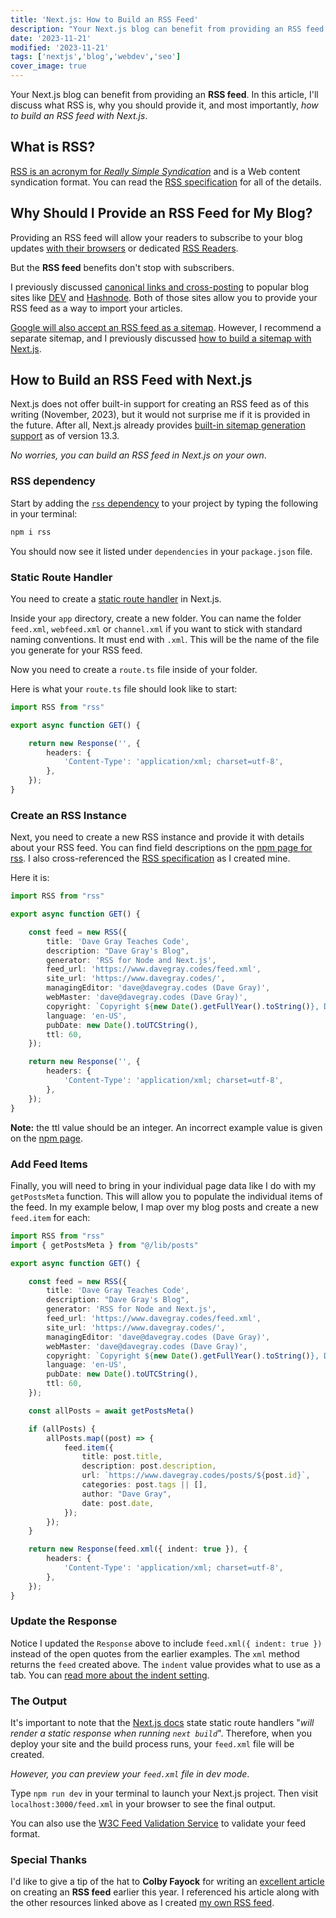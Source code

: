 ---
title: 'Next.js: How to Build an RSS Feed'
description: "Your Next.js blog can benefit from providing an RSS feed."
date: '2023-11-21'
modified: '2023-11-21'
tags: ['nextjs','blog','webdev','seo']
cover_image: true
---

Your Next.js blog can benefit from providing an **RSS feed**. In this article, I'll discuss what RSS is, why you should provide it, and most importantly, _how to build an RSS feed with Next.js_. 

## What is RSS? 

[RSS is an acronym for _Really Simple Syndication_](https://www.rssboard.org/rss-specification) and is a Web content syndication format. You can read the [RSS specification](https://www.rssboard.org/rss-specification) for all of the details. 

## Why Should I Provide an RSS Feed for My Blog?

Providing an RSS feed will allow your readers to subscribe to your blog updates [with their browsers](https://www.google.com/search?q=read+rss+feed+in+browser) or  dedicated [RSS Readers](https://www.google.com/search?q=best+rss+feed+reader). 

But the **RSS feed** benefits don't stop with subscribers. 

I previously discussed [canonical links and cross-posting](https://www.davegray.codes/posts/does-my-nextjs-blog-need-canonical-links) to popular blog sites like [DEV](https://dev.to/tessak22/connecting-your-rss-feed-url-for-easy-publishing-to-dev-to-31de) and [Hashnode](https://support.hashnode.com/en/articles/6427208-rss-importer). Both of those sites allow you to provide your RSS feed as a way to import your articles.

[Google will also accept an RSS feed as a sitemap](https://developers.google.com/search/docs/crawling-indexing/sitemaps/build-sitemap#rss). However, I recommend a separate sitemap, and I previously discussed [how to build a sitemap with Next.js](https://www.davegray.codes/posts/nextjs-how-to-build-sitemap-robots-txt).

## How to Build an RSS Feed with Next.js

Next.js does not offer built-in support for creating an RSS feed as of this writing (November, 2023), but it would not surprise me if it is provided in the future. After all, Next.js already provides [built-in sitemap generation support](https://nextjs.org/docs/app/api-reference/file-conventions/metadata/sitemap) as of version 13.3.

_No worries, you can build an RSS feed in Next.js on your own_. 

### RSS dependency 

Start by adding the [`rss` dependency](https://www.npmjs.com/package/rss) to your project by typing the following in your terminal: 

```bash 
npm i rss
```
You should now see it listed under `dependencies` in your `package.json` file.

### Static Route Handler 

You need to create a [static route handler](https://nextjs.org/docs/app/building-your-application/deploying/static-exports#route-handlers) in Next.js. 

Inside your `app` directory, create a new folder. You can name the folder `feed.xml`, `webfeed.xml` or `channel.xml` if you want to stick with standard naming conventions. It must end with `.xml`. This will be the name of the file you generate for your RSS feed.

Now you need to create a `route.ts` file inside of your folder. 

Here is what your `route.ts` file should look like to start:

```ts
import RSS from "rss"

export async function GET() {

    return new Response('', {
        headers: {
            'Content-Type': 'application/xml; charset=utf-8',
        },
    });
}
```
### Create an RSS Instance 

Next, you need to create a new RSS instance and provide it with details about your RSS feed. You can find field descriptions on the [npm page for rss](https://www.npmjs.com/package/rss). I also cross-referenced the [RSS specification](https://www.rssboard.org/rss-specification) as I created mine.

Here it is:

```ts
import RSS from "rss"

export async function GET() {

    const feed = new RSS({
        title: 'Dave Gray Teaches Code',
        description: "Dave Gray's Blog",
        generator: 'RSS for Node and Next.js',
        feed_url: 'https://www.davegray.codes/feed.xml',
        site_url: 'https://www.davegray.codes/',
        managingEditor: 'dave@davegray.codes (Dave Gray)',
        webMaster: 'dave@davegray.codes (Dave Gray)',
        copyright: `Copyright ${new Date().getFullYear().toString()}, Dave Gray`,
        language: 'en-US',
        pubDate: new Date().toUTCString(),
        ttl: 60,
    });

    return new Response('', {
        headers: {
            'Content-Type': 'application/xml; charset=utf-8',
        },
    });
}
```
**Note:** the ttl value should be an integer. An incorrect example value is given on the [npm page](https://www.npmjs.com/package/rss).

### Add Feed Items 

Finally, you will need to bring in your individual page data like I do with my `getPostsMeta` function. This will allow you to populate the individual items of the feed. In my example below, I map over my blog posts and create a new `feed.item` for each:

```ts
import RSS from "rss"
import { getPostsMeta } from "@/lib/posts"

export async function GET() {

    const feed = new RSS({
        title: 'Dave Gray Teaches Code',
        description: "Dave Gray's Blog",
        generator: 'RSS for Node and Next.js',
        feed_url: 'https://www.davegray.codes/feed.xml',
        site_url: 'https://www.davegray.codes/',
        managingEditor: 'dave@davegray.codes (Dave Gray)',
        webMaster: 'dave@davegray.codes (Dave Gray)',
        copyright: `Copyright ${new Date().getFullYear().toString()}, Dave Gray`,
        language: 'en-US',
        pubDate: new Date().toUTCString(),
        ttl: 60,
    });

    const allPosts = await getPostsMeta()

    if (allPosts) {
        allPosts.map((post) => {
            feed.item({
                title: post.title,
                description: post.description,
                url: `https://www.davegray.codes/posts/${post.id}`,
                categories: post.tags || [],
                author: "Dave Gray",
                date: post.date,
            });
        });
    }

    return new Response(feed.xml({ indent: true }), {
        headers: {
            'Content-Type': 'application/xml; charset=utf-8',
        },
    });
}
```
### Update the Response 

Notice I updated the `Response` above to include `feed.xml({ indent: true })` instead of the open quotes from the earlier examples. The `xml` method returns the `feed` created above. The `indent` value provides what to use as a tab. You can [read more about the indent setting](https://www.npmjs.com/package/rss).

### The Output

It's important to note that the [Next.js docs](https://nextjs.org/docs/app/building-your-application/deploying/static-exports#route-handlers) state static route handlers "_will render a static response when running `next build`_". Therefore, when you deploy your site and the build process runs, your `feed.xml` file will be created. 

_However, you can preview your `feed.xml` file in dev mode_.

Type `npm run dev` in your terminal to launch your Next.js project. Then visit `localhost:3000/feed.xml` in your browser to see the final output. 

You can also use the [W3C Feed Validation Service](https://validator.w3.org/feed/) to validate your feed format. 

### Special Thanks

I'd like to give a tip of the hat to **Colby Fayock** for writing an [excellent article](https://spacejelly.dev/posts/sitemaps-rss-feeds-with-next-js-app-router/) on creating an **RSS feed** earlier this year. I referenced his article along with the other resources linked above as I created [my own RSS feed](https://www.davegray.codes/feed.xml).